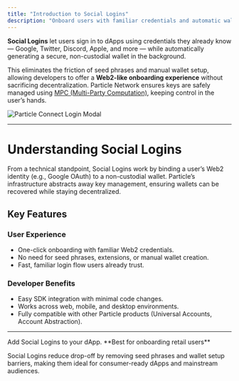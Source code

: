 ```yaml
---
title: "Introduction to Social Logins"
description: "Onboard users with familiar credentials and automatic wallet creation."
---
```


**Social Logins** let users sign in to dApps using credentials they already know — Google, Twitter, Discord, Apple, and more — while automatically generating a secure, non-custodial wallet in the background.

This eliminates the friction of seed phrases and manual wallet setup, allowing developers to offer a **Web2-like onboarding experience** without sacrificing decentralization. Particle Network ensures keys are safely managed using [MPC (Multi-Party Computation)](/api-reference/wallet-abstraction/waas/mpc-tss), keeping control in the user’s hands.

<Frame caption="Particle Connect Login Modal">
  <img src="/intro/images/connect-modal.png" alt="Particle Connect Login Modal" style={{ width: '100%', maxWidth: '600px', maxHeight: '400px' }} />
</Frame>

---

# Understanding Social Logins

From a technical standpoint, Social Logins work by binding a user’s Web2 identity (e.g., Google OAuth) to a non-custodial wallet. Particle’s infrastructure abstracts away key management, ensuring wallets can be recovered while staying decentralized.

## Key Features

### User Experience
- One-click onboarding with familiar Web2 credentials.  
- No need for seed phrases, extensions, or manual wallet creation.  
- Fast, familiar login flow users already trust.

### Developer Benefits
- Easy SDK integration with minimal code changes.  
- Works across web, mobile, and desktop environments.  
- Fully compatible with other Particle products (Universal Accounts, Account Abstraction).  

---

<Card title="Get started with Social Logins" icon="address-card" href="/api-reference/guides/overview">
  Add Social Logins to your dApp.
</Card>

<Tip>
  **Best for onboarding retail users**  

  Social Logins reduce drop-off by removing seed phrases and wallet setup barriers, making them ideal for consumer-ready dApps and mainstream audiences.  
</Tip>
